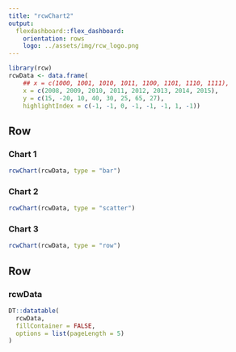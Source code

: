 ```yaml
---
title: "rcwChart2"
output:
  flexdashboard::flex_dashboard:
    orientation: rows
    logo: ../assets/img/rcw_logo.png
---
```


```r
library(rcw)
rcwData <- data.frame(
    ## x = c(1000, 1001, 1010, 1011, 1100, 1101, 1110, 1111),
    x = c(2008, 2009, 2010, 2011, 2012, 2013, 2014, 2015),
    y = c(15, -20, 10, 40, 30, 25, 65, 27),
    highlightIndex = c(-1, -1, 0, -1, -1, -1, 1, -1))
```

Row {.tabset .tabset-fade data-height=500}
---------------------------------

### Chart 1

```r
rcwChart(rcwData, type = "bar")
```


### Chart 2

```r
rcwChart(rcwData, type = "scatter")
```


### Chart 3

```r
rcwChart(rcwData, type = "row")
```


Row {data-height=500}
---------------------------------

### rcwData

```r
DT::datatable(
  rcwData,
  fillContainer = FALSE,
  options = list(pageLength = 5)
)
```
